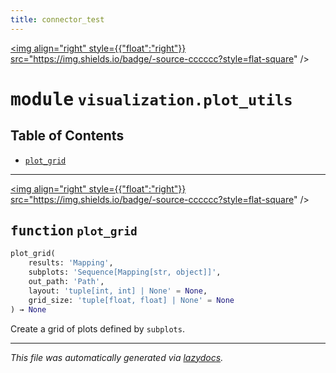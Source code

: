 ```yaml
---
title: connector_test
---
```


<a href="https://github.com/drothermel/%24%7BREPO%7D/blob/main/src/connector_test/visualization/plot_utils.py"><img align="right" style={{"float":"right"}} src="https://img.shields.io/badge/-source-cccccc?style=flat-square" /></a>

# <kbd>module</kbd> `visualization.plot_utils`



## Table of Contents
- [`plot_grid`](./connector_test.visualization.plot_utils#function-plot-grid)



---

<a href="https://github.com/drothermel/%24%7BREPO%7D/blob/main/src/connector_test/visualization/plot_utils.py#L81"><img align="right" style={{"float":"right"}} src="https://img.shields.io/badge/-source-cccccc?style=flat-square" /></a>

## <kbd>function</kbd> `plot_grid`

```python
plot_grid(
    results: 'Mapping',
    subplots: 'Sequence[Mapping[str, object]]',
    out_path: 'Path',
    layout: 'tuple[int, int] | None' = None,
    grid_size: 'tuple[float, float] | None' = None
) → None
```

Create a grid of plots defined by ``subplots``.





---

_This file was automatically generated via [lazydocs](https://github.com/ml-tooling/lazydocs)._
